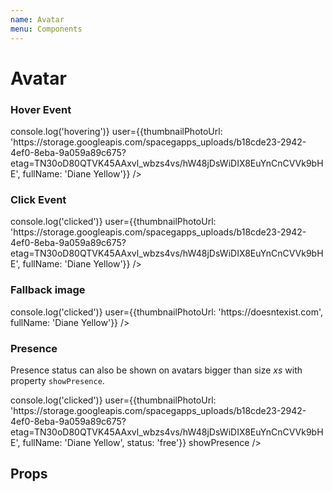 ```yaml
---
name: Avatar
menu: Components
---
```




# Avatar

<Metadata pkg={pkg}/>

### Hover Event
<Playground>
  <Avatar 
    size='l' 
    hoverEvent 
    onMouseOver={() => console.log('hovering')}
    user={{thumbnailPhotoUrl: 'https://storage.googleapis.com/spacegapps_uploads/b18cde23-2942-4ef0-8eba-9a059a89c675?etag=TN30oD80QTVK45AAxvl_wbzs4vs/hW48jDsWiDIX8EuYnCnCVVk9bHE', fullName: 'Diane Yellow'}}
    />
</Playground>

### Click Event
<Playground>
  <Avatar 
    size='l' 
    clickEvent 
    onClick={() => console.log('clicked')}
    user={{thumbnailPhotoUrl: 'https://storage.googleapis.com/spacegapps_uploads/b18cde23-2942-4ef0-8eba-9a059a89c675?etag=TN30oD80QTVK45AAxvl_wbzs4vs/hW48jDsWiDIX8EuYnCnCVVk9bHE', fullName: 'Diane Yellow'}}
    />
</Playground>

### Fallback image
<Playground>
  <Avatar
    size='l'
    clickEvent
    onClick={() => console.log('clicked')}
    user={{thumbnailPhotoUrl: 'https://doesntexist.com', fullName: 'Diane Yellow'}}
    />
</Playground>

### Presence
Presence status can also be shown on avatars bigger than size *xs* with property `showPresence`.

<Playground>
  <Avatar 
    size='m' 
    clickEvent 
    onClick={() => console.log('clicked')}
    user={{thumbnailPhotoUrl: 'https://storage.googleapis.com/spacegapps_uploads/b18cde23-2942-4ef0-8eba-9a059a89c675?etag=TN30oD80QTVK45AAxvl_wbzs4vs/hW48jDsWiDIX8EuYnCnCVVk9bHE', fullName: 'Diane Yellow', status: 'free'}}
    showPresence
    />
</Playground>

## Props

<Props of={Avatar} />
